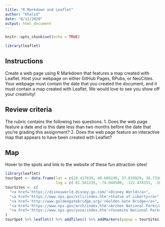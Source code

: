 ```yaml
---
title: "R Markdown and Leaflet"
author: "Khalid"
date: "8/11/2020"
output: html_document
---
```


```r
knitr::opts_chunk$set(echo = TRUE)
```

```r
library(leaflet)
```
## Instructions

Create a web page using R Markdown that features a map created with Leaflet. Host your webpage on either GitHub Pages, RPubs, or NeoCities.  
Your webpage must contain the date that you created the document, and it must contain a map created with Leaflet. We would love to see you show off your creativity!

## Review criteria
The rubric contains the following two questions:
  1. Does the web page feature a date and is this date less than two months before the date that you're grading this assignment?
  2. Does the web page feature an interactive map that appears to have been created with Leaflet?

## Map
Hover to the spots and link to the website of these fun attraction sites!

```r
library(leaflet)
tourSpot <- data.frame(lat = c(28.417839, 40.689249, 37.819929, 38.733081, 37.865101),
                       lng = c(-81.581235, -74.044500, -122.478255, -109.592514, -119.538329))
tourSites <- c(
  "<a href='https://disneyworld.disney.go.com/'>Disney World</a>",
  "<a href='https://www.nps.gov/stli/index.htm'>Statue of Liberty</a>",
  "<a href='http://www.goldengatebridge.org/'>Golden Gate Bridge</a>",
  "<a href='https://www.nps.gov/arch/index.htm'>Arches National Park</a>",
  "<a href='https://www.nps.gov/yose/index.htm'>Yosemite National Park</a>"
)
tourSpot %>% leaflet() %>% addTiles() %>% addMarkers(popup = tourSites)
```